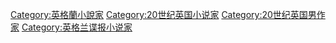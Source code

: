 [[Category:英格蘭小說家|Category:英格蘭小說家]]
[[Category:20世纪英国小说家|Category:20世纪英国小说家]]
[[Category:20世纪英国男作家|Category:20世纪英国男作家]]
[[Category:英格兰谍报小说家|Category:英格兰谍报小说家]]